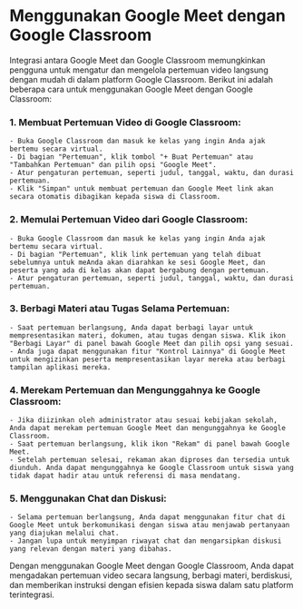 # Menggunakan Google Meet dengan Google Classroom

Integrasi antara Google Meet dan Google Classroom memungkinkan pengguna 
untuk mengatur dan mengelola pertemuan video langsung dengan mudah di dalam 
platform Google Classroom. Berikut ini adalah beberapa cara untuk 
menggunakan Google Meet dengan Google Classroom:

### 1. Membuat Pertemuan Video di Google Classroom:
    - Buka Google Classroom dan masuk ke kelas yang ingin Anda ajak bertemu secara virtual.
    - Di bagian "Pertemuan", klik tombol "+ Buat Pertemuan" atau "Tambahkan Pertemuan" dan pilih opsi "Google Meet".
    - Atur pengaturan pertemuan, seperti judul, tanggal, waktu, dan durasi pertemuan.
    - Klik "Simpan" untuk membuat pertemuan dan Google Meet link akan secara otomatis dibagikan kepada siswa di Classroom.

### 2. Memulai Pertemuan Video dari Google Classroom:
    - Buka Google Classroom dan masuk ke kelas yang ingin Anda ajak bertemu secara virtual.
    - Di bagian "Pertemuan", klik link pertemuan yang telah dibuat sebelumnya untuk meAnda akan diarahkan ke sesi Google Meet, dan peserta yang ada di kelas akan dapat bergabung dengan pertemuan.
    - Atur pengaturan pertemuan, seperti judul, tanggal, waktu, dan durasi pertemuan.
 
### 3. Berbagi Materi atau Tugas Selama Pertemuan:
    - Saat pertemuan berlangsung, Anda dapat berbagi layar untuk mempresentasikan materi, dokumen, atau tugas dengan siswa. Klik ikon "Berbagi Layar" di panel bawah Google Meet dan pilih opsi yang sesuai.
    - Anda juga dapat menggunakan fitur "Kontrol Lainnya" di Google Meet untuk mengizinkan peserta mempresentasikan layar mereka atau berbagi tampilan aplikasi mereka.

### 4. Merekam Pertemuan dan Mengunggahnya ke Google Classroom:
    - Jika diizinkan oleh administrator atau sesuai kebijakan sekolah, Anda dapat merekam pertemuan Google Meet dan mengunggahnya ke Google Classroom.
    - Saat pertemuan berlangsung, klik ikon "Rekam" di panel bawah Google Meet.
    - Setelah pertemuan selesai, rekaman akan diproses dan tersedia untuk diunduh. Anda dapat mengunggahnya ke Google Classroom untuk siswa yang tidak dapat hadir atau untuk referensi di masa mendatang.

### 5. Menggunakan Chat dan Diskusi:
    - Selama pertemuan berlangsung, Anda dapat menggunakan fitur chat di Google Meet untuk berkomunikasi dengan siswa atau menjawab pertanyaan yang diajukan melalui chat.
    - Jangan lupa untuk menyimpan riwayat chat dan mengarsipkan diskusi yang relevan dengan materi yang dibahas.

Dengan menggunakan Google Meet dengan Google Classroom, Anda dapat mengadakan pertemuan video secara 
langsung, berbagi materi, berdiskusi, dan 
memberikan instruksi dengan efisien kepada siswa dalam satu platform terintegrasi.